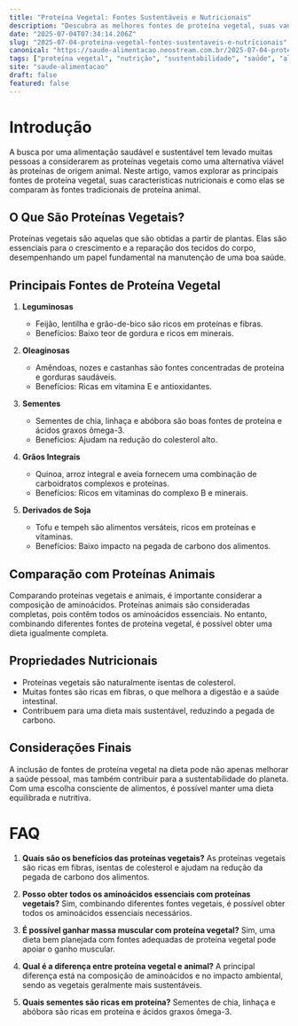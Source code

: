 ```yaml
---
title: "Proteína Vegetal: Fontes Sustentáveis e Nutricionais"
description: "Descubra as melhores fontes de proteína vegetal, suas vantagens nutricionais e como elas podem contribuir para uma dieta equilibrada e sustentável."
date: "2025-07-04T07:34:14.206Z"
slug: "2025-07-04-proteina-vegetal-fontes-sustentaveis-e-nutricionais"
canonical: "https://saude-alimentacao.neostream.com.br/2025-07-04-proteina-vegetal-fontes-sustentaveis-e-nutricionais"
tags: ["proteína vegetal", "nutrição", "sustentabilidade", "saúde", "alimentação"]
site: "saude-alimentacao"
draft: false
featured: false
---
```


# Introdução

A busca por uma alimentação saudável e sustentável tem levado muitas pessoas a considerarem as proteínas vegetais como uma alternativa viável às proteínas de origem animal. Neste artigo, vamos explorar as principais fontes de proteína vegetal, suas características nutricionais e como elas se comparam às fontes tradicionais de proteína animal.

## O Que São Proteínas Vegetais?

Proteínas vegetais são aquelas que são obtidas a partir de plantas. Elas são essenciais para o crescimento e a reparação dos tecidos do corpo, desempenhando um papel fundamental na manutenção de uma boa saúde.

## Principais Fontes de Proteína Vegetal

1. **Leguminosas**
   - Feijão, lentilha e grão-de-bico são ricos em proteínas e fibras.
   - Benefícios: Baixo teor de gordura e ricos em minerais.

2. **Oleaginosas**
   - Amêndoas, nozes e castanhas são fontes concentradas de proteína e gorduras saudáveis.
   - Benefícios: Ricas em vitamina E e antioxidantes.

3. **Sementes**
   - Sementes de chia, linhaça e abóbora são boas fontes de proteína e ácidos graxos ômega-3.
   - Benefícios: Ajudam na redução do colesterol alto.

4. **Grãos Integrais**
   - Quinoa, arroz integral e aveia fornecem uma combinação de carboidratos complexos e proteínas.
   - Benefícios: Ricos em vitaminas do complexo B e minerais.

5. **Derivados de Soja**
   - Tofu e tempeh são alimentos versáteis, ricos em proteínas e vitaminas.
   - Benefícios: Baixo impacto na pegada de carbono dos alimentos.

## Comparação com Proteínas Animais

Comparando proteínas vegetais e animais, é importante considerar a composição de aminoácidos. Proteínas animais são consideradas completas, pois contêm todos os aminoácidos essenciais. No entanto, combinando diferentes fontes de proteína vegetal, é possível obter uma dieta igualmente completa.

## Propriedades Nutricionais

- Proteínas vegetais são naturalmente isentas de colesterol.
- Muitas fontes são ricas em fibras, o que melhora a digestão e a saúde intestinal.
- Contribuem para uma dieta mais sustentável, reduzindo a pegada de carbono.

## Considerações Finais

A inclusão de fontes de proteína vegetal na dieta pode não apenas melhorar a saúde pessoal, mas também contribuir para a sustentabilidade do planeta. Com uma escolha consciente de alimentos, é possível manter uma dieta equilibrada e nutritiva.

# FAQ

1. **Quais são os benefícios das proteínas vegetais?**
   As proteínas vegetais são ricas em fibras, isentas de colesterol e ajudam na redução da pegada de carbono dos alimentos.

2. **Posso obter todos os aminoácidos essenciais com proteínas vegetais?**
   Sim, combinando diferentes fontes vegetais, é possível obter todos os aminoácidos essenciais necessários.

3. **É possível ganhar massa muscular com proteína vegetal?**
   Sim, uma dieta bem planejada com fontes adequadas de proteína vegetal pode apoiar o ganho muscular.

4. **Qual é a diferença entre proteína vegetal e animal?**
   A principal diferença está na composição de aminoácidos e no impacto ambiental, sendo as vegetais geralmente mais sustentáveis.

5. **Quais sementes são ricas em proteína?**
   Sementes de chia, linhaça e abóbora são ricas em proteína e ácidos graxos ômega-3.